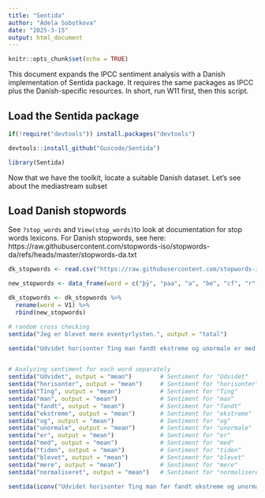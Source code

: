 ```yaml
---
title: "Sentida"
author: "Adela Sobotkova"
date: "2025-3-15"
output: html_document
---
```


```r
knitr::opts_chunk$set(echo = TRUE)
```

This document expands the IPCC sentiment analysis with a Danish implementation of Sentida package. It requires the same packages as IPCC plus the Danish-specific resources. In short, run W11 first, then this script. 

## Load the Sentida package

```r
if(!require("devtools")) install.packages("devtools")

devtools::install_github("Guscode/Sentida")

library(Sentida)
```

Now that we have the toolkit, locate a suitable Danish dataset. 
Let's see about the mediastream subset


## Load Danish stopwords

See `?stop_words` and `View(stop_words)`to look at documentation for stop words lexicons.
For Danish stopwords, see here:  
https://raw.githubusercontent.com/stopwords-iso/stopwords-da/refs/heads/master/stopwords-da.txt

```r
dk_stopwords <- read.csv("https://raw.githubusercontent.com/stopwords-iso/stopwords-da/refs/heads/master/stopwords-da.txt", header = FALSE)

new_stopwords <- data_frame(word = c("þÿ", "paa", "a", "be", "cf", "r", "t", "saa", "1", "kr", "m", "f", "al", "maa", "al", "ogsaa", "uden", "mød", "v", "r", "e", "n", "ca", "pa", "re", "reg"))

dk_stopwords <- dk_stopwords %>% 
  rename(word = V1) %>% 
  rbind(new_stopwords)
```


```r

# random cross checking 
sentida("Jeg er blevet mere eventyrlysten.", output = "total")

sentida("Udvidet horisonter Ting man fandt ekstreme og unormale er med tiden blevet mere normaliseret", output = "mean") 


# Analyzing sentiment for each word separately
sentida("Udvidet", output = "mean")        # Sentiment for "Udvidet"
sentida("horisonter", output = "mean")     # Sentiment for "horisonter"
sentida("Ting", output = "mean")           # Sentiment for "Ting"
sentida("man", output = "mean")            # Sentiment for "man"
sentida("fandt", output = "mean")          # Sentiment for "fandt"
sentida("ekstreme", output = "mean")       # Sentiment for "ekstreme"
sentida("og", output = "mean")             # Sentiment for "og"
sentida("unormale", output = "mean")       # Sentiment for "unormale"
sentida("er", output = "mean")             # Sentiment for "er"
sentida("med", output = "mean")            # Sentiment for "med"
sentida("tiden", output = "mean")          # Sentiment for "tiden"
sentida("blevet", output = "mean")         # Sentiment for "blevet"
sentida("mere", output = "mean")           # Sentiment for "mere"
sentida("normaliseret", output = "mean")   # Sentiment for "normaliseret"

sentida(iconv("Udvidet horisonter Ting man før fandt ekstreme og unormale er med tiden blevet mere normaliseret","latin1", "UTF-8") , output = "total") 

```
